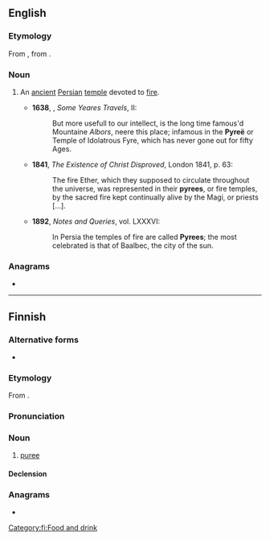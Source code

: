 ==English==

===Etymology===
From {{etyl|LL.|en}} {{m|la|pyreum}}, from {{der|en|grc|πυρεῖον}}.

===Noun===
{{en-noun}}

# {{lb|en|obsolete|rare}} An [[ancient]] [[Persian]] [[temple]] devoted to [[fire]].
#* '''1638''', {{w|Sir Thomas Herbert, 1st Baronet|Thomas Herbert}}, ''Some Yeares Travels'', II:
#*: But more usefull to our intellect, is the long time famous'd Mountaine ''Albors'', neere this place; infamous in the '''Pyreë''' or Temple of Idolatrous Fyre, which has never gone out for fifty Ages.
#* '''1841''', ''The Existence of Christ Disproved'', London 1841, p. 63:
#*: The fire Ether, which they supposed to circulate throughout the universe, was represented in their '''pyrees''', or fire temples, by the sacred fire kept continually alive by the Magi, or priests [...].
#* '''1892''', ''Notes and Queries'', vol. LXXXVI:
#*: In Persia the temples of fire are called '''Pyrees'''; the most celebrated is that of Baalbec, the city of the sun.

===Anagrams===
* {{anagrams|en|a=eepry|Peery|Peyer|peery}}

----

==Finnish==

===Alternative forms===
* {{alter|fi|purée|pyre}}

===Etymology===
From {{bor|fi|fr|purée}}.

===Pronunciation===
{{fi-p}}

===Noun===
{{fi-noun}}

# [[puree]]

====Declension====
{{fi-decl-filee|pyree|ä}}

===Anagrams===
* {{anagrams|fi|a=eepry|rypee}}

[[Category:fi:Food and drink]]
